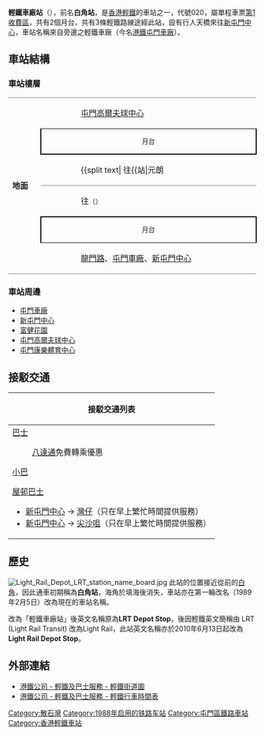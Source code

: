 {{NoteTA
|1=月台}}
{{Infobox station
|name = 輕鐵車廠
|eng_name = Light Rail Depot
|linecolour={{輕鐵顏色|610}}
|linecolour2={{輕鐵顏色|615}}
|linecolour3={{輕鐵顏色|615P}}
|image = Light Rail Depot Stop 20210206.jpg
|caption = 輕鐵車廠站（2021年2月）
|borough = {{HKG}}[[新界|新界]][[屯門區|屯門區]]
|address = 龍門路、屯青里交界[[港鐵屯門車廠|港鐵屯門車廠]]側
|coordinates = {{Coord|22|22|54.84|N|113|57|48.2|E|display=it|type:railwaystation}}
|elevation = 
|operator = [[香港鐵路有限公司|香港鐵路有限公司]]
|lines = {{香港輕鐵路綫|610}}{{香港輕鐵路綫|615}}{{香港輕鐵路綫|615P}}
|distance = 
|platform = 2個[[側式月台|側式月台]]
|tracks = 2條
|connections = [[港鐵巴士|港鐵巴士]]、[[香港巴士|巴士]]、[[香港小巴|小巴]]
|farezone = [[輕鐵第1收費區|第1收費區]]
|structure = 地面車站
|hall = 
|depth = 
|levels = 
|interchange = 
|exits = 
|lift = 
|escalator = 
|shop = 
|architect = 
|architectural_style = 
|colour = 
|status = 使用中
|code = 020
|built = 
|opened = 1988年9月18日
|opening = 
|closed = 
|rebuilt = 
|former = 
|passengers = 
|first = {{collapsible list
 |title = 　
 |
{{香港輕鐵路綫|610}}
:往{{站|元朗||輕鐵}}：05:25
:往{{站|屯門碼頭}}：05:56<br />
{{香港輕鐵路綫|615}}
:往{{站|元朗||輕鐵}}：05:22
:往{{站|屯門碼頭}}：05:54<br />
{{香港輕鐵路綫|615P}}
:往{{站|兆康||輕鐵}}：05:39
:往{{站|屯門碼頭}}：05:47
}}
|last = {{collapsible list
 |title = 　
 |
{{香港輕鐵路綫|610}}
:往{{站|元朗||輕鐵}}：00:34
:往{{站|屯門碼頭}}：01:20<br />
{{香港輕鐵路綫|615}}
:往{{站|元朗||輕鐵}}：00:33
:往{{站|屯門碼頭}}：01:04<br />
{{香港輕鐵路綫|615P}}
:往{{站|兆康||輕鐵}}：00:20
:往{{站|屯門碼頭}}：01:20
}}
|adjacent = {{Adjacent stations|system=香港輕鐵
|line1=610|left1=蝴蝶|right1=龍門
|line2=615|left2=蝴蝶|right2=龍門
|line3=615P|left3=蝴蝶|right3=龍門}}
|other_services = 
|route_map = {{Routemap|inline=yes|legend=no|map=
uSTRg\uSTRf~~ ~~{{rmr|Licon=U|{{站|龍門||香港}}}}
\uABZg2\uABZg2!~uSTRc3\uSTRc3
\\uSTR!~uSTRc1\uSTR!~uSTR2+4!~uSTRc1\uABZl+34\uSTRfq~~ ~~{{rmr|Ricon=R|[[港鐵屯門車廠|港鐵屯門車廠]]}}
\\uSTR!~uSTRc2\uSTR!~uSTR3+1!~uSTRc2\uABZl+34\uSTRgq
\uABZg+1\uABZg+1!~uSTRc4\uSTRc4
uSTR+BSr!~num1r\uSTR+BSl
uSTR+BSr\uSTR+BSl!~num2l
\uSTR\uSTR!~uSTRc2\uSTR3+l~~ ~~{{rmr|Ricon=R|[[港鐵屯門車廠|港鐵屯門車廠]]}}
\uABZg2\uABZg+1!~uSTRc3\uSTRc4
uSTR!~uSTRc1\uABZg+4
uSTRg\uSTRf~~ ~~{{rmr|Licon=D|{{站|蝴蝶}}}}
}}
}}
'''輕鐵車廠站'''（{{lang-en|Light Rail Depot Stop}}），前名'''白角站'''，是[[香港|香港]][[香港輕鐵|輕鐵]]的車站之一，代號020，屬單程車票[[輕鐵第1收費區|第1收費區]]，共有2個月台，共有3條輕鐵路線途經此站，設有行人天橋來往[[新屯門中心|新屯門中心]]，車站名稱來自旁邊之輕鐵車廠（今名[[港鐵屯門車廠|港鐵屯門車廠]]）。

==車站結構==
===車站樓層===
{|cellspacing=0 cellpadding=3
|-
|style="border-bottom:solid 1px gray;border-top:solid 1px gray;" width=50 rowspan=7 valign=top|'''地面'''
|style="border-top:solid 1px gray;" width=60|{{出}}
|style="border-top:solid 1px gray;" width=360|[[屯門高爾夫球中心|屯門高爾夫球中心]]
|-
|style="border-top:solid 1px black;border-right:solid 2px black;border-left:solid 2px black;border-bottom:solid 2px black;font-size:smaller;" colspan=2  align=center|月台
|-
|style="border-bottom:solid 1px gray;"|
|style="border-bottom:solid 1px gray;"|{{split text|{{月台編號|LR|1}} {{香港輕鐵路綫|610}}{{香港輕鐵路綫|615}} 往{{站|元朗||輕鐵}} {{!}} {{香港輕鐵路綫|615P}} 往{{站|兆康||輕鐵}}<small>（{{站|龍門||香港}}）</small>|{{arrow|R}}}}
|-
|{{arrow|L}}
|{{月台編號|LR|2}} {{香港輕鐵路綫|610}}{{香港輕鐵路綫|615}}{{香港輕鐵路綫|615P}} 往{{站|屯門碼頭}}<small>（{{站|蝴蝶}}）</small>
|-
|style="border-top:solid 2px black;border-right:solid 2px black;border-left:solid 2px black;border-bottom:solid 1px black;font-size:smaller;" colspan=2 align=center|月台
|-
|style="border-bottom:solid 1px gray;"|{{出}}
|style="border-bottom:solid 1px gray;"|[[龍門路|龍門路]]、[[屯門車廠|屯門車廠]]、[[新屯門中心|新屯門中心]]
|}

===車站周邊===
*[[屯門車廠|屯門車廠]]
*[[新屯門中心|新屯門中心]]
*[[富健花園|富健花園]]
*[[屯門高爾夫球中心|屯門高爾夫球中心]]
*[[屯門康樂體育中心|屯門康樂體育中心]]

==接駁交通==
{| class="mw-collapsible mw-collapsed wikitable" style="background:white; margin: 0 auto; width: auto;"  
! 接駁交通列表
|-
|
;[[香港巴士|巴士]]
{{港鐵巴士簡單列表|506|K52A|K52S}}
:[[八達通|八達通]]免費轉乘優惠
{{九龍新界巴士簡單列表|59A|59M|59X|259B|259C|259D|259E|259X|259D|B3|N260}}{{大嶼山巴士簡單列表|A34|E33|NA33}}
{{過海隧道巴士簡單列表|962|962C|962G|962P|962X|N962|X962}}
;[[香港巴士|小巴]]
{{新界專線小巴簡單列表|41|44|44B}}
;[[屋邨巴士|屋邨巴士]]
*[[新屯門中心|新屯門中心]] → [[灣仔|灣仔]]（只在早上繁忙時間提供服務）
*[[新屯門中心|新屯門中心]] → [[尖沙咀|尖沙咀]]（只在早上繁忙時間提供服務）
|}

==歷史==
[[File:Light_Rail_Depot_LRT_station_name_board.jpg|thumb]]
此站的位置接近從前的[[白角_(屯門)|白角]]，因此通車初期稱為'''白角站'''，海角於填海後消失，車站亦在第一輪改名（1989年2月5日）改為現在的車站名稱。

改為「輕鐵車廠站」後英文名稱原為'''LRT Depot Stop'''，後因輕鐵英文簡稱由 LRT (Light Rail Transit) 改為Light Rail，此站英文名稱亦於2010年6月13日起改為'''Light Rail Depot Stop'''。

==外部連結==
{{commonscat|Light Rail Depot Stop}}
*[http://www.mtr.com.hk/archive/ch/services/maps/01.gif 港鐵公司 - 輕鐵及巴士服務 - 輕鐵街道圖] {{Wayback|url=http://www.mtr.com.hk/archive/ch/services/maps/01.gif |date=20160304115856 }}
*[http://www.mtr.com.hk/chi/lr_bus/schedule/schedule_index.html 港鐵公司 - 輕鐵及巴士服務 - 輕鐵行車時間表] {{Wayback|url=http://www.mtr.com.hk/chi/lr_bus/schedule/schedule_index.html |date=20081029002605 }}

{{香港輕鐵610綫}}
{{香港輕鐵615綫}}
{{香港輕鐵615P綫}}
{{港鐵車站|LRT}}

[[Category:散石灣|Category:散石灣]]
[[Category:1988年启用的铁路车站|Category:1988年启用的铁路车站]]
[[Category:屯門區鐵路車站|Category:屯門區鐵路車站]]
[[Category:香港輕鐵車站|Category:香港輕鐵車站]]